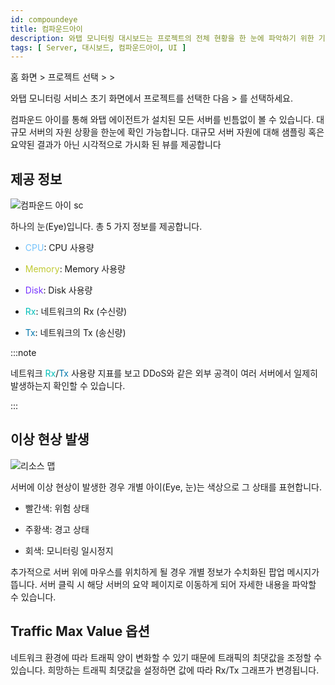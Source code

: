 ```yaml
---
id: compoundeye
title: 컴파운드아이
description: 와탭 모니터링 대시보드는 프로젝트의 전체 현황을 한 눈에 파악하기 위한 기능을 제공합니다.
tags: [ Server, 대시보드, 컴파운드아이, UI ]
---
```


홈 화면 &gt; 프로젝트 선택 &gt; <Cmdname sid="side_dashboard" className="uitext" /> &gt; <Cmdname sid="side_compoundEye" className="uitext" />

와탭 모니터링 서비스 초기 화면에서 프로젝트를 선택한 다음 <Cmdname sid="side_dashboard" className="uitext" /> &gt; <Cmdname sid="side_compoundEye" className="uitext" />를 선택하세요.

<ImgLang img='compoundeye-chart.png' desc='대시보드 컴파운드 아이'/>

컴파운드 아이를 통해 와탭 에이전트가 설치된 모든 서버를 빈틈없이 볼 수 있습니다. 대규모 서버의 자원 상황을 한눈에 확인 가능합니다. 대규모 서버 자원에 대해 샘플링 혹은 요약된 결과가 아닌 시각적으로 가시화 된 뷰를 제공합니다

## 제공 정보

![컴파운드 아이 sc](/img/compound-eye.png)

하나의 눈(Eye)입니다. 총 5 가지 정보를 제공합니다.

* <font color='73C2FC'>CPU</font>: CPU 사용량

* <font color='C0CA33'>Memory</font>: Memory 사용량

* <font color='7632FF'>Disk</font>: Disk 사용량

* <font color='00BEB8'>Rx</font>: 네트워크의 Rx (수신량)

* <font color='0076AC'>Tx</font>: 네트워크의 Tx (송신량) 

:::note

네트워크 <font color='00BEB8'>Rx</font>/<font color='0076AC'>Tx</font> 사용량 지표를 보고 DDoS와 같은 외부 공격이 여러 서버에서 일제히 발생하는지 확인할 수 있습니다.

:::

## 이상 현상 발생

![리소스 맵](/img/compoundeye-chart-ab.png)

서버에 이상 현상이 발생한 경우 개별 아이(Eye, 눈)는 색상으로 그 상태를 표현합니다.

* <span class='ov10'>빨간색</span>: 위험 상태

* <span class='wer'>주황색</span>: 경고 상태

* <span class='mstop'>회색</span>: 모니터링 일시정지

추가적으로 서버 위에 마우스를 위치하게 될 경우 개별 정보가 수치화된 팝업 메시지가 뜹니다. 서버 클릭 시 해당 서버의 요약 페이지로 이동하게 되어 자세한 내용을 파악할 수 있습니다.

## Traffic Max Value 옵션

네트워크 환경에 따라 트래픽 양이 변화할 수 있기 때문에 트래픽의 최댓값을 조정할 수 있습니다. 희망하는 트래픽 최댓값을 설정하면 값에 따라 Rx/Tx 그래프가 변경됩니다.

<ImgLang img='compoundeye-chart-max-value.png' desc='차트 최대값'/>